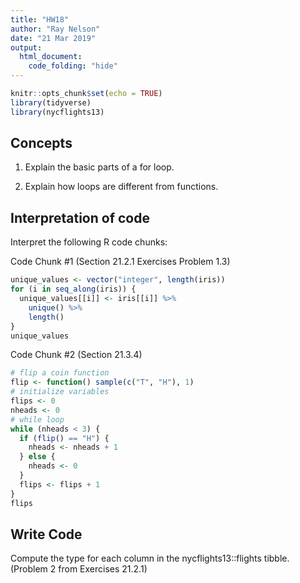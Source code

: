 ```yaml
---
title: "HW18"
author: "Ray Nelson"
date: "21 Mar 2019"
output:
  html_document:
    code_folding: "hide"
---
```


```r
knitr::opts_chunk$set(echo = TRUE)
library(tidyverse)
library(nycflights13)
```

## Concepts  

1.  Explain the basic parts of a for loop. 

2.  Explain how loops are different from functions.
    
## Interpretation of code  

Interpret the following R code chunks: 

Code Chunk #1 (Section 21.2.1 Exercises Problem 1.3)

```r
unique_values <- vector("integer", length(iris))
for (i in seq_along(iris)) {
  unique_values[[i]] <- iris[[i]] %>% 
    unique() %>% 
    length()
}
unique_values
```

Code Chunk #2 (Section 21.3.4)

```r
# flip a coin function
flip <- function() sample(c("T", "H"), 1)
# initialize variables
flips <- 0
nheads <- 0
# while loop
while (nheads < 3) {
  if (flip() == "H") {
    nheads <- nheads + 1
  } else {
    nheads <- 0
  }
  flips <- flips + 1
}
flips
```  

## Write Code

Compute the type for each column in the nycflights13::flights tibble. (Problem 2 from Exercises 21.2.1)

```r

```

